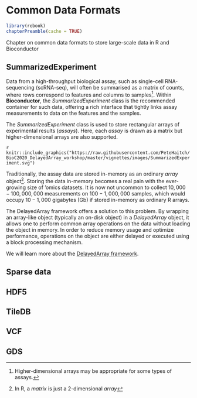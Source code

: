 # Common Data Formats {#data_formats_bioc}

```r
library(rebook)
chapterPreamble(cache = TRUE)
```

Chapter on common data formats to store large-scale data in R and Bioconductor


## SummarizedExperiment

Data from a high-throughput biological assay, such as single-cell RNA-sequencing (scRNA-seq), will often be summarised as a matrix of counts, where rows correspond to features and columns to samples[^1].
Within **Bioconductor**, the *SummarizedExperiment* class is the recommended container for such data, offering a rich interface that tightly links assay measurements to data on the features and the samples.

[^1]: Higher-dimensional arrays may be appropriate for some types of assays.

The *SummarizedExperiment* class is used to store rectangular arrays of experimental results (*assays*). Here, each *assay* is drawn as a matrix but higher-dimensional arrays are also supported.

`r knitr::include_graphics("https://raw.githubusercontent.com/PeteHaitch/BioC2020_DelayedArray_workshop/master/vignettes/images/SummarizedExperiment.svg")`

Traditionally, the assay data are stored in-memory as an ordinary *array* object[^2]. 
Storing the data in-memory becomes a real pain with the ever-growing size of 'omics datasets. 
It is now not uncommon to collect $10,000-100,000,000$ measurements on $100 - 1,000,000$ samples, which would occupy $10-1,000$ gigabytes (Gb) if stored in-memory as ordinary R arrays.

[^2]: In R, a *matrix* is just a 2-dimensional *array*

The DelayedArray framework offers a solution to this problem. 
By wrapping an array-like object (typically an on-disk object) in a *DelayedArray* object, it allows one to perform common array operations on the data without loading the object in memory. 
In order to reduce memory usage and optimize performance, operations on the object are either delayed or executed using a block processing mechanism.

We will learn more about the [DelayedArray framework](#da_overview). 


## Sparse data


## HDF5


## TileDB


## VCF


## GDS



